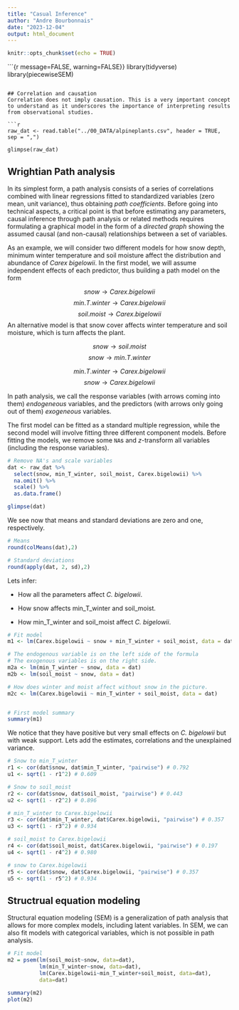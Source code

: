 ---
title: "Casual Inference"
author: "Andre Bourbonnais"
date: "2023-12-04"
output: html_document
---

```{r setup, include=FALSE}
knitr::opts_chunk$set(echo = TRUE)
```

```{r message=FALSE, warning=FALSE}}
library(tidyverse)
library(piecewiseSEM)

```

## Correlation and causation
Correlation does not imply causation. This is a very important concept to understand as it underscores the importance of interpreting results from observational studies.

```{r}

raw_dat <- read.table("../00_DATA/alpineplants.csv", header = TRUE, sep = ",")

glimpse(raw_dat)

```
## Wrightian Path analysis
In its simplest form, a path analysis consists of a series of correlations combined with linear regressions fitted to standardized variables (zero mean, unit variance), thus obtaining *path coefficients*. Before going into technical aspects, a critical point is that before estimating any parameters, causal inference through path analysis or related methods requires formulating a graphical model in the form of a *directed graph* showing the assumed causal (and non-causal) relationships between a set of variables.

As an example, we will consider two different models for how snow depth, minimum winter temperature and soil moisture affect the distribution and abundance of *Carex bigelowii*. In the first model, we will assume independent effects of each predictor, thus building a path model on the form

$$snow \rightarrow Carex.bigelowii$$
$$min.T.winter \rightarrow Carex.bigelowii$$
$$soil.moist \rightarrow Carex.bigelowii$$
An alternative model is that snow cover affects winter temperature and soil moisture, which is turn affects the plant.

$$snow \rightarrow soil.moist$$
$$snow \rightarrow min.T.winter$$

$$min.T.winter \rightarrow Carex.bigelowii$$
$$snow \rightarrow Carex.bigelowii$$

In path analysis, we call the response variables (with arrows coming into them) *endogeneous* variables, and the predictors (with arrows only going out of them) *exogeneous* variables.

The first model can be fitted as a standard multiple regression, while the second model will involve fitting three different component models. Before fitting the models, we remove some `NA`s and *z*-transform all variables (including the response variables).

```{r}
# Remove NA's and scale variables
dat <- raw_dat %>% 
  select(snow, min_T_winter, soil_moist, Carex.bigelowii) %>% 
  na.omit() %>% 
  scale() %>% 
  as.data.frame()

glimpse(dat)
```

We see now that means and standard deviations are zero and one, respectively. 

```{r}
# Means
round(colMeans(dat),2)

```

```{r} 
# Standard deviations
round(apply(dat, 2, sd),2)

```


Lets infer:

- How all the parameters affect *C. bigelowii*.

- How snow affects min_T_winter and soil_moist.

- How min_T_winter and soil_moist affect *C. bigelowii*.
```{r}
# Fit model
m1 <- lm(Carex.bigelowii ~ snow + min_T_winter + soil_moist, data = dat)

# The endogenous variable is on the left side of the formula
# The exogenous variables is on the right side. 
m2a <- lm(min_T_winter ~ snow, data = dat)
m2b <- lm(soil_moist ~ snow, data = dat)

# How does winter and moist affect without snow in the picture.
m2c <- lm(Carex.bigelowii ~ min_T_winter + soil_moist, data = dat)


# First model summary
summary(m1)

```
We notice that they have positive but very small effects on *C. bigelowii* but with weak support. Lets add the estimates, correlations and the unexplained variance.

```{r}
# Snow to min_T_winter
r1 <- cor(dat$snow, dat$min_T_winter, "pairwise") # 0.792
u1 <- sqrt(1 - r1^2) # 0.609

# Snow to soil_moist
r2 <- cor(dat$snow, dat$soil_moist, "pairwise") # 0.443
u2 <- sqrt(1 - r2^2) # 0.896

# min_T_winter to Carex.bigelowii
r3 <- cor(dat$min_T_winter, dat$Carex.bigelowii, "pairwise") # 0.357
u3 <- sqrt(1 - r3^2) # 0.934

# soil_moist to Carex.bigelowii
r4 <- cor(dat$soil_moist, dat$Carex.bigelowii, "pairwise") # 0.197
u4 <- sqrt(1 - r4^2) # 0.980

# snow to Carex.bigelowii
r5 <- cor(dat$snow, dat$Carex.bigelowii, "pairwise") # 0.357
u5 <- sqrt(1 - r5^2) # 0.934


```


## Structrual equation modeling
Structural equation modeling (SEM) is a generalization of path analysis that allows for more complex models, including latent variables. In SEM, we can also fit models with categorical variables, which is not possible in path analysis.


```{r}
# Fit model
m2 = psem(lm(soil_moist~snow, data=dat),
          lm(min_T_winter~snow, data=dat),
          lm(Carex.bigelowii~min_T_winter+soil_moist, data=dat), 
          data=dat)

summary(m2)
plot(m2)
```
















